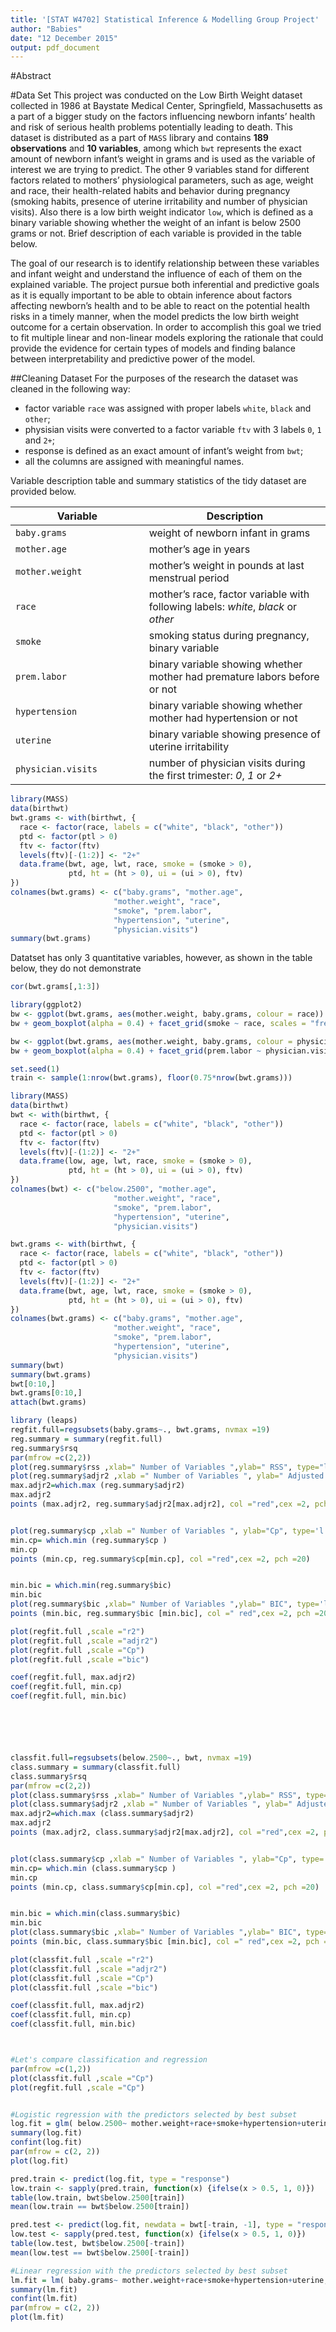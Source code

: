 ```yaml
---
title: '[STAT W4702] Statistical Inference & Modelling Group Project'
author: "Babies"
date: "12 December 2015"
output: pdf_document
---
```


#Abstract

#Data Set
This project was conducted on the Low Birth Weight dataset collected in 1986 at Baystate Medical Center, Springfield, Massachusetts as a part of a bigger study on the factors influencing newborn infants' health and risk of serious health problems potentially leading to death. This dataset is distributed as a part of `MASS` library and contains **189 observations** and **10 variables**, among which `bwt` represents the exact amount of newborn infant's weight in grams and is used as the variable of interest we are trying to predict. The other 9 variables stand for different factors related to mothers' physiological parameters, such as age, weight and race, their health-related habits and behavior during pregnancy (smoking habits, presence of uterine irritability and number of physician visits). Also there is a low birth weight indicator `low`, which is defined as a binary variable showing whether the weight of an infant is below 2500 grams or not. Brief description of each variable is provided in the table below.

The goal of our research is to identify relationship between these variables and infant weight and understand the influence of each of them on the explained variable. The project pursue both inferential and predictive goals as it is equally important to be able to obtain inference about factors affecting newborn's health and to be able to react on the potential health risks in a timely manner, when the model predicts the low birth weight outcome for a certain observation. In order to accomplish this goal we tried to fit multiple linear and non-linear models exploring the rationale that could provide the evidence for certain types of models and finding balance between interpretability and predictive power of the model.

##Cleaning Dataset
For the purposes of the research the dataset was cleaned in the following way:  

* factor variable `race` was assigned with proper labels `white`, `black` and `other`;
* physisian visits were converted to a factor variable `ftv` with 3 labels `0`, `1` and `2+`;
* response is defined as an exact amount of infant's weight from `bwt`;
* all the columns are assigned with meaningful names.

Variable description table and summary statistics of the tidy dataset are provided below.

Variable | Description
---------|------------
`baby.grams`|weight of newborn infant in grams
`mother.age`|mother's age in years
`mother.weight`|mother's weight in pounds at last menstrual period
`race`|mother's race, factor variable with following labels: *white*, *black* or *other*
`smoke`|smoking status during pregnancy, binary variable
`prem.labor`|binary variable showing whether mother had premature labors before or not
`hypertension`|binary variable showing whether mother had hypertension or not
`uterine`|binary variable showing presence of uterine irritability
`physician.visits`|number of physician visits during the first trimester: *0*, *1* or *2+*


```r
library(MASS)
data(birthwt)
bwt.grams <- with(birthwt, {
  race <- factor(race, labels = c("white", "black", "other"))
  ptd <- factor(ptl > 0)
  ftv <- factor(ftv)
  levels(ftv)[-(1:2)] <- "2+"
  data.frame(bwt, age, lwt, race, smoke = (smoke > 0),
             ptd, ht = (ht > 0), ui = (ui > 0), ftv)
})
colnames(bwt.grams) <- c("baby.grams", "mother.age", 
                       "mother.weight", "race",
                       "smoke", "prem.labor", 
                       "hypertension", "uterine",
                       "physician.visits")
summary(bwt.grams)
```

Datatset has only 3 quantitative variables, however, as shown in the table below, they do not demonstrate 
```r
cor(bwt.grams[,1:3])
```

```r
library(ggplot2)
bw <- ggplot(bwt.grams, aes(mother.weight, baby.grams, colour = race)) + geom_point()
bw + geom_boxplot(alpha = 0.4) + facet_grid(smoke ~ race, scales = "free")
```

```r
bw <- ggplot(bwt.grams, aes(mother.weight, baby.grams, colour = physician.visits)) + geom_point()
bw + geom_boxplot(alpha = 0.4) + facet_grid(prem.labor ~ physician.visits, scales = "free")
```

```r
set.seed(1)
train <- sample(1:nrow(bwt.grams), floor(0.75*nrow(bwt.grams)))
```

```r
library(MASS)
data(birthwt)
bwt <- with(birthwt, {
  race <- factor(race, labels = c("white", "black", "other"))
  ptd <- factor(ptl > 0)
  ftv <- factor(ftv)
  levels(ftv)[-(1:2)] <- "2+"
  data.frame(low, age, lwt, race, smoke = (smoke > 0),
             ptd, ht = (ht > 0), ui = (ui > 0), ftv)
})
colnames(bwt) <- c("below.2500", "mother.age", 
                       "mother.weight", "race",
                       "smoke", "prem.labor", 
                       "hypertension", "uterine",
                       "physician.visits")

bwt.grams <- with(birthwt, {
  race <- factor(race, labels = c("white", "black", "other"))
  ptd <- factor(ptl > 0)
  ftv <- factor(ftv)
  levels(ftv)[-(1:2)] <- "2+"
  data.frame(bwt, age, lwt, race, smoke = (smoke > 0),
             ptd, ht = (ht > 0), ui = (ui > 0), ftv)
})
colnames(bwt.grams) <- c("baby.grams", "mother.age", 
                       "mother.weight", "race",
                       "smoke", "prem.labor", 
                       "hypertension", "uterine",
                       "physician.visits")
summary(bwt)
summary(bwt.grams)
bwt[0:10,]
bwt.grams[0:10,]
attach(bwt.grams)

library (leaps)
regfit.full=regsubsets(baby.grams~., bwt.grams, nvmax =19)
reg.summary = summary(regfit.full)
reg.summary$rsq
par(mfrow =c(2,2))
plot(reg.summary$rss ,xlab=" Number of Variables ",ylab=" RSS", type="l")
plot(reg.summary$adjr2 ,xlab =" Number of Variables ", ylab=" Adjusted RSq",type="l")
max.adjr2=which.max (reg.summary$adjr2)
max.adjr2
points (max.adjr2, reg.summary$adjr2[max.adjr2], col ="red",cex =2, pch =20)


plot(reg.summary$cp ,xlab =" Number of Variables ", ylab="Cp", type='l')
min.cp= which.min (reg.summary$cp )
min.cp
points (min.cp, reg.summary$cp[min.cp], col ="red",cex =2, pch =20)


min.bic = which.min(reg.summary$bic)
min.bic
plot(reg.summary$bic ,xlab=" Number of Variables ",ylab=" BIC", type='l')
points (min.bic, reg.summary$bic [min.bic], col =" red",cex =2, pch =20)

plot(regfit.full ,scale ="r2")
plot(regfit.full ,scale ="adjr2")
plot(regfit.full ,scale ="Cp")
plot(regfit.full ,scale ="bic")

coef(regfit.full, max.adjr2) 
coef(regfit.full, min.cp)
coef(regfit.full, min.bic)






classfit.full=regsubsets(below.2500~., bwt, nvmax =19)
class.summary = summary(classfit.full)
class.summary$rsq
par(mfrow =c(2,2))
plot(class.summary$rss ,xlab=" Number of Variables ",ylab=" RSS", type="l")
plot(class.summary$adjr2 ,xlab =" Number of Variables ", ylab=" Adjusted RSq",type="l")
max.adjr2=which.max (class.summary$adjr2)
max.adjr2
points (max.adjr2, class.summary$adjr2[max.adjr2], col ="red",cex =2, pch =20)


plot(class.summary$cp ,xlab =" Number of Variables ", ylab="Cp", type='l')
min.cp= which.min (class.summary$cp )
min.cp
points (min.cp, class.summary$cp[min.cp], col ="red",cex =2, pch =20)


min.bic = which.min(class.summary$bic)
min.bic
plot(class.summary$bic ,xlab=" Number of Variables ",ylab=" BIC", type='l')
points (min.bic, class.summary$bic [min.bic], col =" red",cex =2, pch =20)

plot(classfit.full ,scale ="r2")
plot(classfit.full ,scale ="adjr2")
plot(classfit.full ,scale ="Cp")
plot(classfit.full ,scale ="bic")

coef(classfit.full, max.adjr2) 
coef(classfit.full, min.cp)
coef(classfit.full, min.bic)



#Let's compare classification and regression 
par(mfrow =c(1,2))
plot(classfit.full ,scale ="Cp")
plot(regfit.full ,scale ="Cp")


#Logistic regression with the predictors selected by best subset
log.fit = glm( below.2500~ mother.weight+race+smoke+hypertension+uterine, family = binomial, data=bwt[train, ])
summary(log.fit)
confint(log.fit)
par(mfrow = c(2, 2))
plot(log.fit)

pred.train <- predict(log.fit, type = "response")
low.train <- sapply(pred.train, function(x) {ifelse(x > 0.5, 1, 0)})
table(low.train, bwt$below.2500[train])
mean(low.train == bwt$below.2500[train])

pred.test <- predict(log.fit, newdata = bwt[-train, -1], type = "response")
low.test <- sapply(pred.test, function(x) {ifelse(x > 0.5, 1, 0)})
table(low.test, bwt$below.2500[-train])
mean(low.test == bwt$below.2500[-train])

#Linear regression with the predictors selected by best subset
lm.fit = lm( baby.grams~ mother.weight+race+smoke+hypertension+uterine, data=bwt.grams)
summary(lm.fit)
confint(lm.fit)
par(mfrow = c(2, 2))
plot(lm.fit)
```






